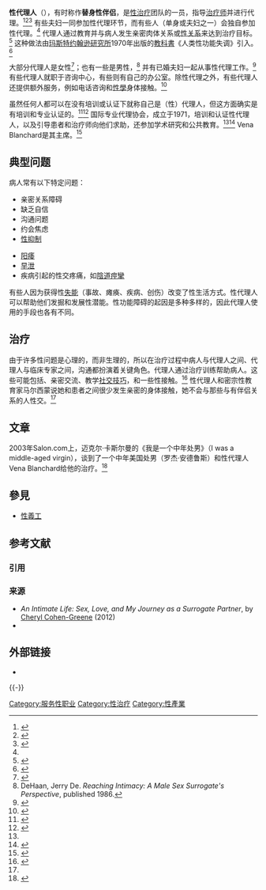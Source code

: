 '''性代理人'''（{{lang-en|'''sexual surrogate'''}}），有时称作'''替身性伴侣'''，是[[性治疗|性治疗]]团队的一员，指导[[治疗师|治疗师]]并进行代理。<ref name="#1">{{cite web| url = http://www.aolhealth.com/healthy-living/relationships/sex-surrogate| last = Burford| first = Michelle| title = Is a Sex Surrogate Right for You?| work = AOL Health| date = September 2009| archiveurl = https://web.archive.org/web/20100212024319/http://www.aolhealth.com/healthy-living/relationships/sex-surrogate| archivedate = 2010年2月12日| deadurl = yes}}</ref><ref>{{cite web|title=Surrogate Partner Therapy|author=International Professional Surrogates Association|url=http://www.surrogatetherapy.org/what-is-surrogate-partner-therapy/|accessdate=13 March 2013|archive-date=2021-01-31|archive-url=https://web.archive.org/web/20210131004259/https://www.surrogatetherapy.org/what-is-surrogate-partner-therapy|dead-url=no}}</ref><ref name="#2">{{cite web |url=http://www.womenshealthmag.com/sex-and-relationships/sex-surrogate |title=Better-Sex Secrets from a Sex Surrogate | Women's Health Magazine |publisher=Womenshealthmag.com |date=2012-10-15 |accessdate=2014-03-03 |archive-date=2014-10-16 |archive-url=https://web.archive.org/web/20141016054232/http://www.womenshealthmag.com/sex-and-relationships/sex-surrogate |dead-url=no }}</ref> 有些夫妇一同参加性代理环节，而有些人（单身或夫妇之一）会独自参加性代理。<ref name="#2"/> 代理人通过教育并与病人发生亲密肉体关系或[[人类性行为|性关系]]来达到治疗目标。<ref>{{cite web |url=http://womenshealthmag.com/sex-and-relationships/sex-surrogate |title=Better-Sex Secrets from a Sex Surrogate | Women's Health Magazine |publisher=Womenshealthmag.com |date=2012-10-15 |accessdate=2014-03-03 |archive-date=2014-10-16 |archive-url=https://web.archive.org/web/20141016054232/http://www.womenshealthmag.com/sex-and-relationships/sex-surrogate |dead-url=no }}</ref> 这种做法由[[麥斯特與強生|玛斯特约翰逊研究所]]1970年出版的[[教科書|教科書]]《人类性功能失调》引入。<ref>{{cite web |url=http://www.zurinstitute.com/surrogate_partner_therapy.html |title=Surrogate Partner Therapy/Sexual Surrogacy-To Refer Or Not to Refer |publisher=Zurinstitute.com |date= |accessdate=2014-03-03 |archive-date=2019-01-17 |archive-url=https://web.archive.org/web/20190117113019/http://www.zurinstitute.com/surrogate_partner_therapy.html |dead-url=no }}</ref>

大部分代理人是女性<ref>{{cite web |url=http://www.ashvegas.com/new-ashvegas-feature-ask-the-sex-coach |title=New Ashvegas feature: Ask the Sex Coach |publisher=Ashvegas.com |date=2009-09-24 |accessdate=2014-03-03 |archive-date=2019-12-23 |archive-url=https://web.archive.org/web/20191223194059/https://ashvegas.com/new-ashvegas-feature-ask-the-sex-coach |dead-url=no }}</ref>；也有一些是男性，<ref>DeHaan, Jerry De. ''Reaching Intimacy: A Male Sex Surrogate's Perspective'', published 1986.</ref> 并有已婚夫妇一起从事性代理工作。<ref>{{cite web |url=http://sexsurrogateofla.com/certified-sex-surrogate-partners.php |title=Certified Sex Surrogate Partners |publisher=Sexsurrogateofla.com |date= |accessdate=2014-03-03 |deadurl=yes |archiveurl=https://web.archive.org/web/20140303193336/http://sexsurrogateofla.com/certified-sex-surrogate-partners.php |archivedate=2014年3月3日 |df= }}</ref> 有些代理人就职于咨询中心，有些则有自己的办公室。除性代理之外，有些代理人还提供额外服务，例如电话咨询和[[性學|性學]]身体接触。<ref>{{cite web |url=http://www.informedaboutsex.com/a%20Sex%20Therapy.html |title=Sex Therapy |publisher=Informedaboutsex.com |date= |accessdate=2014-03-03 |deadurl=yes |archiveurl=https://web.archive.org/web/20140303192640/http://www.informedaboutsex.com/a%20Sex%20Therapy.html |archivedate=2014-03-03 }}</ref>

虽然任何人都可以在没有培训或认证下就称自己是（性）代理人，但这方面确实是有培训和专业认证的。<ref>{{cite web |url=http://al-hikmah.org/sex-surrogates-alternative-type-of-therapy.htm |title=Sex surrogates: an alternative type of therapy |publisher=http://al-hikmah.org |date=unknown (2004-2011) |accessdate=2014-03-03 |deadurl=yes |archiveurl=https://web.archive.org/web/20070405062446/http://www.al-hikmah.org/sex-surrogates-alternative-type-of-therapy.htm |archivedate=2007-04-05 }}</ref><ref name="#3">{{cite web |url=http://www.surrogatetherapy.org |title=IPSA |publisher=Surrogatetherapy.org |date= |accessdate=2014-03-03 |archive-date=2020-11-12 |archive-url=https://web.archive.org/web/20201112012130/https://www.surrogatetherapy.org/ |dead-url=no }}</ref> 国际专业代理协会，成立于1971，培训和认证性代理人，以及引导患者和治疗师向他们求助，还参加学术研究和公共教育。<ref name="#3"/><ref>{{cite web|last=Muller |first=Robert |url=http://www.psychologytoday.com/blog/talking-about-trauma/201305/sexual-surrogates-help-many-who-suffer-alone |title=Sexual Surrogates Help Many Who Suffer Alone |publisher=Psychology Today |date=2013-05-27 |accessdate=2014-03-03}}</ref> Vena Blanchard是其主席。<ref>{{cite web|url=http://www.venablanchard.com/About_Vena.html|title=About Vena|publisher=http://www.venablanchard.com|date=|accessdate=2014-03-03|archive-date=2019-09-05|archive-url=https://web.archive.org/web/20190905223126/http://venablanchard.com/About_Vena.html|dead-url=no}}</ref>

==典型问题==
病人常有以下特定问题：

{{col-begin}}{{col-break}}
* 亲密关系障碍
* 缺乏自信
* 沟通问题
* 约会焦虑
* [[性抑制|性抑制]]
{{col-break|gap=4em}}
* [[勃起功能障碍|阳痿]]
* [[早發性射精|早泄]]
* 疾病引起的性交疼痛，如[[陰道痙攣|陰道痙攣]]
{{col-end}}

有些人因为获得性[[身心障礙|失能]]（事故、瘫痪、疾病、创伤）改变了性生活方式。性代理人可以帮助他们发掘和发展性潜能。性功能障碍的起因是多种多样的，因此代理人使用的手段也各有不同。

==治疗==
由于许多性问题是心理的，而非生理的，所以在治疗过程中病人与代理人之间、代理人与临床专家之间，沟通都扮演着关键角色。代理人通过治疗训练帮助病人。这些可能包括{{le|放松技巧|relaxation techniques}}、亲密交流、教学[[软技能|社交技巧]]，和一些性接触。<ref>{{cite web|title=surrogate partner therapy|url=http://www.surrogatetherapy.org/what-is-surrogate-partner-therapy/|work=IPSA: INTERNATIONAL PROFESSIONAL SURROGATES ASSOCIATION|accessdate=27 January 2014|archive-date=2021-01-31|archive-url=https://web.archive.org/web/20210131004259/https://www.surrogatetherapy.org/what-is-surrogate-partner-therapy|dead-url=no}}</ref>  性代理人和密宗性教育家马尔西蒙说她和患者之间很少发生亲密的身体接触，她不会与那些与有伴侣关系的人性交。<ref name="#1"/>

==文章==
2003年Salon.com上，迈克尔·卡斯尔曼的《我是一个中年处男》（I was a middle-aged virgin），谈到了一个中年美国处男（罗杰·安德鲁斯）和性代理人Vena Blanchard给他的治疗。<ref>{{Cite web |url=http://www.salon.com/2003/10/08/virgin_6/ |title=存档副本 |access-date=2015-10-25 |archive-date=2020-11-12 |archive-url=https://web.archive.org/web/20201112022139/https://www.salon.com/2003/10/08/virgin_6/ |dead-url=no }}</ref>
==參見==
*[[性義工|性義工]]

== 参考文献 ==
=== 引用 ===
{{Reflist|30em}}

=== 来源 ===
{{refbegin}}
* ''An Intimate Life: Sex, Love, and My Journey as a Surrogate Partner'', by [[Cheryl_Cohen-Greene|Cheryl Cohen-Greene]] (2012)
* {{cite thesis | url = http://www.sexquest.com/surrogat.htm | title = Sex Surrogates: A Clarification of Their Functions | type = Master's thesis | last = Noonan | first = RJ | author-link =  | publisher = SexQuest/The Sex Institute | year = 1984 | access-date = 2015-10-25 | archive-date = 2021-01-25 | archive-url = https://web.archive.org/web/20210125092220/http://www.sexquest.com/surrogat.htm | dead-url = no }}
{{refend}}

== 外部链接 ==
* {{cite web | url = http://www.surrogatetherapy.org/ | title = IPSA — International Professional Surrogates Association | access-date = 2015-10-25 | archive-date = 2020-11-12 | archive-url = https://web.archive.org/web/20201112012130/https://www.surrogatetherapy.org/ | dead-url = no }}

{{-}}
{{sex|state=collapsed}}

[[Category:服务性职业|Category:服务性职业]]
[[Category:性治疗|Category:性治疗]]
[[Category:性產業|Category:性產業]]